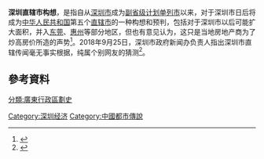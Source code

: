 {{Multiple issues|
{{Orphan|time=2020-09-16}}
{{expand|time=2016-05-25T02:02:16+00:00}}
{{copyedit|time=2016-05-25T01:55:13+00:00}}
}}
'''深圳直辖市构想'''，是指自从[[深圳市|深圳市]]成为[[副省级城市|副省级]][[计划单列市|计划单列市]]以来，对于深圳市日后将成为[[中华人民共和国|中华人民共和国]]第五个[[中华人民共和国直辖市|直辖市]]的一种构想和预判，包括对于深圳市以后可能扩大面积，并入[[东莞|东莞]]、[[惠州|惠州]]等部分地区，但也有意见认为，这只是当地房地产商为了炒高房价所造的声势<ref>{{Cite web|url=http://news.sohu.com/20160106/n433597957.shtml|title=大深圳直辖市呼声再起 专家建议深惠合并排除东莞|accessdate=2016年5月25日|author=孙亚敏|date=2016-01-06|publisher=搜狐新闻|archive-date=2018-09-25|archive-url=https://web.archive.org/web/20180925104326/http://news.sohu.com/20160106/n433597957.shtml|dead-url=no}}</ref>。2018年9月25日，深圳市政府新闻办负责人指出深圳市直辖传闻毫无事实根据，纯属个别网友的猜测<ref>{{Cite web|url=http://society.people.com.cn/n1/2018/0925/c1008-30311863.html|title=网传深圳将成为直辖市？深圳市政府新闻办：毫无根据|accessdate=2018年9月25日|date=2018-09-25|publisher=人民网|archive-date=2018-10-07|archive-url=https://web.archive.org/web/20181007134945/http://society.people.com.cn/n1/2018/0925/c1008-30311863.html|dead-url=no}}</ref>。

==參考資料==
{{reflist}}

{{廣東小作品}}
[[Category:深圳经济|Category:深圳经济]]
[[Category:中國都市傳說|Category:中國都市傳說]]
[[分類:廣東行政區劃史|分類:廣東行政區劃史]]